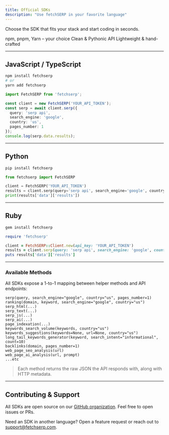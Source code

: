 ```yaml
---
title: Official SDKs
description: "Use fetchSERP in your favorite language"
---
```


Choose the SDK that fits your stack and start coding in seconds.

<CardGroup cols={3}>
  <Card title="JavaScript / TypeScript" icon="square-code" href="#javascript-typescript">
    npm, pnpm, Yarn – your choice
  </Card>
  <Card title="Python" icon="file-code" href="#python">
    Clean & Pythonic API
  </Card>
  <Card title="Ruby" icon="gem" href="#ruby">
    Lightweight & hand-crafted
  </Card>
</CardGroup>

---

## JavaScript / TypeScript

```bash
npm install fetchserp
# or
yarn add fetchserp
```

```typescript title="example.ts"
import FetchSERP from 'fetchserp';

const client = new FetchSERP('YOUR_API_TOKEN');
const serp = await client.serp({
  query: 'serp api',
  search_engine: 'google',
  country: 'us',
  pages_number: 1
});
console.log(serp.data.results);
```

---

## Python

```bash
pip install fetchserp
```

```python title="example.py"
from fetchserp import FetchSERP

client = FetchSERP('YOUR_API_TOKEN')
results = client.serp(query='serp api', search_engine='google', country='us', pages_number=1)
print(results['data']['results'])
```

---

## Ruby

```bash
gem install fetchserp
```

```ruby title="example.rb"
require 'fetchserp'

client = FetchSERP::Client.new(api_key: 'YOUR_API_TOKEN')
results = client.serp(query: 'serp api', search_engine: 'google', country: 'us', pages_number: 1)
puts results['data']['results']
```

---

### Available Methods

All SDKs expose a 1-to-1 mapping between helper methods and API endpoints:

```text
serp(query, search_engine="google", country="us", pages_number=1)
ranking(domain, keyword, search_engine="google", country="us")
serp_html(...)
serp_text(...)
serp_js(...)
serp_ai(...)
page_indexation(...)
keywords_search_volume(keywords, country="us")
keywords_suggestions(keywords=None, url=None, country="us")
long_tail_keywords_generator(keyword, search_intent="informational", count=10)
backlinks(domain, pages_number=1)
web_page_seo_analysis(url)
web_page_ai_analysis(url, prompt)
...etc
```

> Each method returns the raw JSON the API responds with, along with HTTP metadata.

---

## Contributing & Support

All SDKs are open source on our [GitHub organization](https://github.com/fetchserp). Feel free to open issues or PRs.

Need an SDK in another language? Open a feature request or reach out to [support@fetchserp.com](mailto:support@fetchserp.com). 